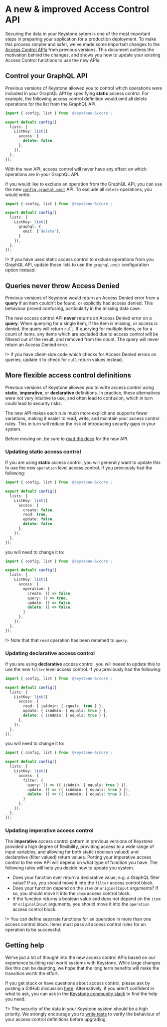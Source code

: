
# A new & improved Access Control API

Securing the data in your Keystone sytem is one of the most important steps in preparing your application for a production deployment.
To make this process simpler and safer, we've made some important changes to the [Access Control APIs](/docs/config/access-control) from previous versions.
This document outlines the motivation behind the changes, and shows you how to update your existing Access Control functions to use the new APIs.

## Control your GraphQL API

Previous versions of Keystone allowed you to control which operations were included in your GraphQL API by specifying **static** access control.
For example, the following access control definition would omit all delete operations for the list from the GraphQL API.

```typescript
import { config, list } from '@keystone-6/core';

export default config({
  lists: {
    ListKey: list({
      access: {
        delete: false,
      },
    }),
  },
});
```

With the new API, access control will never have any effect on which operations are in your GraphQL API.

If you would like to exclude an operation from the GraphQL API, you can use the new [`config.graphql.omit`](/docs/config/lists#graphql) API.
To exclude all `delete` operations, you would write:

```typescript
import { config, list } from '@keystone-6/core';

export default config({
  lists: {
    ListKey: list({
      graphql: {
        omit: ['delete'],
      }
    }),
  },
});
```

!> If you have used static access control to exclude operations from you GraphQL API, update those lists to use the `graphql.omit` configuration option instead.

## Queries never throw Access Denied

Previous versions of Keystone would return an Access Denied error from a **query** if an item couldn't be found, or explicitly had access denied.
This behaviour proved confusing, particularly in the missing data case.

The new access control API **never** returns an Access Denied error on a **query**.
When querying for a single item, if the item is missing, or access is denied, the query will return `null`.
If querying for multiple items, or for a count of items, any items which are excluded due to access control will be filtered out of the result, and removed from the count.
The query will never return an Access Denied error.

!> If you have client-side code which checks for Access Denied errors on queries, update it to check for `null` return values instead.

## More flexible access control definitions

Previous versions of Keystone allowed you to write access control using **static**, **imperative**, or **declarative** definitions.
In practice, these alternatives were not very intuitive to use, and often lead to confusion, which in turn could lead to security risks.

The new API makes each rule much more explicit and supports fewer variations, making it easier to read, write, and maintain your access control rules.
This in turn will reduce the risk of introducing security gaps in your system.

Before moving on, be sure to [read the docs](/docs/config/access-control) for the new API.

### Updating static access control

If you are using **static** access control, you will generally want to update this to use the new `operation` level access control.
If you previously had the following:

```typescript
import { config, list } from '@keystone-6/core';

export default config({
  lists: {
    ListKey: list({
      access: {
        create: false,
        read: true,
        update: false,
        delete: false,
      },
    }),
  },
});
```

you will need to change it to:

```typescript
import { config, list } from '@keystone-6/core';

export default config({
  lists: {
    ListKey: list({
      access: {
        operation: {
          create: () => false,
          query: () => true,
          update: () => false,
          delete: () => false,
        }
      },
    }),
  },
});
```

!> Note that that `read` operation has been renamed to `query`.

### Updating declarative access control

If you are using **declarative** access control, you will neeed to update this to use the new `filter` level access control.
If you previously had the following:

```typescript
import { config, list } from '@keystone-6/core';

export default config({
  lists: {
    ListKey: list({
      access: {
        read: { isAdmin: { equals: true } },
        update: { isAdmin: { equals: true } },
        delete: { isAdmin: { equals: true } },
      },
    }),
  },
});
```

you will need to change it to:

```typescript
import { config, list } from '@keystone-6/core';

export default config({
  lists: {
    ListKey: list({
      access: {
        filter: {
          query: () => ({ isAdmin: { equals: true } }),
          update: () => ({ isAdmin: { equals: true } }),
          delete: () => ({ isAdmin: { equals: true } }),
        }
      },
    }),
  },
});
```

### Updating imperative access control

The **imperative** access control pattern in previous versions of Keystone provided a high degree of flexibility, providing access to a wide range of input variables, and allowing for both static (boolean valued) and declarative (filter valued) return values.
Porting your imperative access control to the new API will depend on what type of function you have.
The following rules will help you decide how to update you system.

- Does your function ever return a declarative value, e.g. a GraphQL filter value? If so, you should move it into the `filter` access control block.
- Does your function depend on the `item` or `originalInput` arguments? If so, you should move it into the `item` access control block.
- If the function returns a boolean value and does not depend on the `item` or `originalInput` arguments, you should move it into the `operation` access control block.

!> You can define separate functions for an operation in more than one access control block. Items must pass all access control rules for an operation to be successful.

## Getting help

We've put a lot of thought into the new access control APIs based on our experience building real world systems with Keystone.
While large changes like this can be daunting, we hope that the long term benefits will make the transition worth the effort.

If you get stuck or have questions about access control, please ask by posting a GitHub discussion [here](https://github.com/keystonejs/keystone/discussions/new?category=questions).
Alternatively, if you aren't confident in what to ask, you can ask in the [Keystone community slack](https://community.keystonejs.com) to find the help you need.

?> The security of the data in your Keystone system should be a high priority.
We strongly encourage you to [write tests](/docs/guides/testing) to verify the behaviour of your access control definitions before upgrading.

